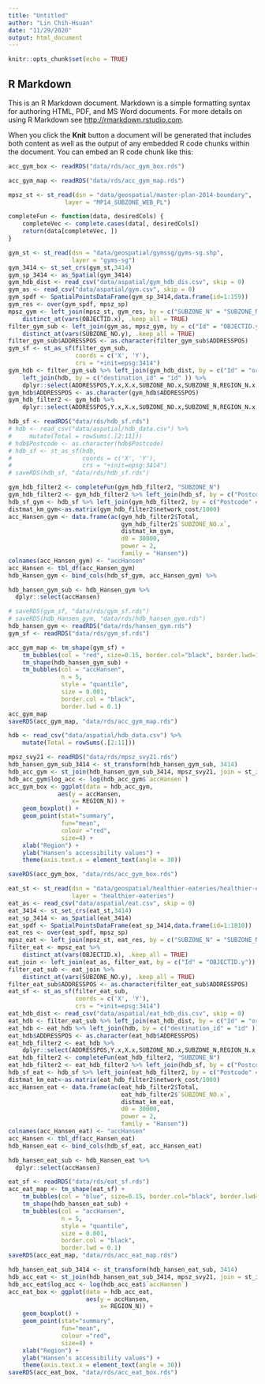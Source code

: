 ```yaml
---
title: "Untitled"
author: "Lin Chih-Hsuan"
date: "11/29/2020"
output: html_document
---
```


```r
knitr::opts_chunk$set(echo = TRUE)
```

## R Markdown

This is an R Markdown document. Markdown is a simple formatting syntax for authoring HTML, PDF, and MS Word documents. For more details on using R Markdown see <http://rmarkdown.rstudio.com>.

When you click the **Knit** button a document will be generated that includes both content as well as the output of any embedded R code chunks within the document. You can embed an R code chunk like this:

```r
acc_gym_box <- readRDS("data/rds/acc_gym_box.rds")
```

```r
acc_gym_map <- readRDS("data/rds/acc_gym_map.rds")
```

```r
mpsz_st <- st_read(dsn = "data/geospatial/master-plan-2014-boundary",
                layer = "MP14_SUBZONE_WEB_PL")
```
```r
completeFun <- function(data, desiredCols) {
    completeVec <- complete.cases(data[, desiredCols])
    return(data[completeVec, ])
}
```


```r
gym_st <- st_read(dsn = "data/geospatial/gymssg/gyms-sg.shp",
                  layer = "gyms-sg")
gym_3414 <- st_set_crs(gym_st,3414)
gym_sp_3414 <- as_Spatial(gym_3414)
gym_hdb_dist <- read_csv("data/aspatial/gym_hdb_dis.csv", skip = 0)
gym_as <- read_csv("data/aspatial/gym.csv", skip = 0)
gym_spdf <- SpatialPointsDataFrame(gym_sp_3414,data.frame(id=1:159))
gym_res <- over(gym_spdf, mpsz_sp)
mpsz_gym <- left_join(mpsz_st, gym_res, by = c("SUBZONE_N" = "SUBZONE_N")) %>%
    distinct_at(vars(OBJECTID.x), .keep_all = TRUE)
filter_gym_sub <- left_join(gym_as, mpsz_gym, by = c("Id" = "OBJECTID.y")) %>%
    distinct_at(vars(SUBZONE_NO.y), .keep_all = TRUE)
filter_gym_sub$ADDRESSPOS <- as.character(filter_gym_sub$ADDRESSPOS)
gym_sf <- st_as_sf(filter_gym_sub,
                   coords = c('X', 'Y'),
                   crs = "+init=epsg:3414")
gym_hdb <- filter_gym_sub %>% left_join(gym_hdb_dist, by = c("Id" = "origin_id")) %>%
    left_join(hdb, by = c("destination_id" = "id" )) %>%
    dplyr::select(ADDRESSPOS,Y.x,X.x,SUBZONE_NO.x,SUBZONE_N,REGION_N.x,X_ADDR.x,Y_ADDR.x,network_cost,Postcode,X.y,Y.y,Latitude,Longitude,Total)
gym_hdb$ADDRESSPOS <- as.character(gym_hdb$ADDRESSPOS)
gym_hdb_filter2 <- gym_hdb %>%
    dplyr::select(ADDRESSPOS,Y.x,X.x,SUBZONE_NO.x,SUBZONE_N,REGION_N.x,X_ADDR.x,Y_ADDR.x,network_cost,Postcode,X.y,Y.y,Latitude,Longitude,Total)
```

```r
hdb_sf <- readRDS("data/rds/hdb_sf.rds")
# hdb <- read_csv("data/aspatial/hdb_data.csv") %>%
#     mutate(Total = rowSums(.[2:11]))
# hdb$Postcode <- as.character(hdb$Postcode)
# hdb_sf <- st_as_sf(hdb,
#                    coords = c('X', 'Y'),
#                    crs = "+init=epsg:3414")
# saveRDS(hdb_sf, "data/rds/hdb_sf.rds")
```

```r
gym_hdb_filter2 <- completeFun(gym_hdb_filter2, "SUBZONE_N")
gym_hdb_filter2 <- gym_hdb_filter2 %>% left_join(hdb_sf, by = c("Postcode" = "Postcode" ))
hdb_sf_gym <- hdb_sf %>% left_join(gym_hdb_filter2, by = c("Postcode" = "Postcode" ))
distmat_km_gym<-as.matrix(gym_hdb_filter2$network_cost/1000)
acc_Hansen_gym <- data.frame(ac(gym_hdb_filter2$Total,
                                gym_hdb_filter2$`SUBZONE_NO.x`,
                                distmat_km_gym,
                                d0 = 30000,
                                power = 2,
                                family = "Hansen"))
colnames(acc_Hansen_gym) <- "accHansen"
acc_Hansen <- tbl_df(acc_Hansen_gym)
hdb_Hansen_gym <- bind_cols(hdb_sf_gym, acc_Hansen_gym) %>%
```

```r
hdb_hansen_gym_sub <- hdb_Hansen_gym %>%
  dplyr::select(accHansen)
```

```r
# saveRDS(gym_sf, "data/rds/gym_sf.rds")
# saveRDS(hdb_Hansen_gym, "data/rds/hdb_hansen_gym.rds")
hdb_hansen_gym <- readRDS("data/rds/hansen_gym.rds")
gym_sf <- readRDS("data/rds/gym_sf.rds")
```

```r
acc_gym_map <- tm_shape(gym_sf) +
    tm_bubbles(col = "red", size=0.15, border.col="black", border.lwd=1) +
    tm_shape(hdb_hansen_gym_sub) +
    tm_bubbles(col = "accHansen",
               n = 5,
               style = "quantile",
               size = 0.001,
               border.col = "black",
               border.lwd = 0.1)
acc_gym_map
saveRDS(acc_gym_map, "data/rds/acc_gym_map.rds")
```


```r
hdb <- read_csv("data/aspatial/hdb_data.csv") %>%
    mutate(Total = rowSums(.[2:11]))
```

```r
mpsz_svy21 <- readRDS("data/rds/mpsz_svy21.rds")
hdb_hansen_gym_sub_3414 <- st_transform(hdb_hansen_gym_sub, 3414)
hdb_acc_gym <- st_join(hdb_hansen_gym_sub_3414, mpsz_svy21, join = st_intersects)
hdb_acc_gym$log_acc <- log(hdb_acc_gym$`accHansen`)
acc_gym_box <- ggplot(data = hdb_acc_gym,
              aes(y = accHansen,
                  x= REGION_N)) +
    geom_boxplot() +
    geom_point(stat="summary",
               fun="mean",
               colour ="red",
               size=4) +
    xlab("Region") +
    ylab("Hansen’s accessibility values") +
    theme(axis.text.x = element_text(angle = 30))
```

```r
saveRDS(acc_gym_box, "data/rds/acc_gym_box.rds")
```

```r
eat_st <- st_read(dsn = "data/geospatial/healthier-eateries/healthier-eateries.shp",
                  layer = "healthier-eateries")
eat_as <- read_csv("data/aspatial/eat.csv", skip = 0)
eat_3414 <- st_set_crs(eat_st,3414)
eat_sp_3414 <- as_Spatial(eat_3414)
eat_spdf <- SpatialPointsDataFrame(eat_sp_3414,data.frame(id=1:1810))
eat_res <- over(eat_spdf, mpsz_sp)
mpsz_eat <- left_join(mpsz_st, eat_res, by = c("SUBZONE_N" = "SUBZONE_N"))
filter_eat <- mpsz_eat %>%
    distinct_at(vars(OBJECTID.x), .keep_all = TRUE)
eat_join <- left_join(eat_as, filter_eat, by = c("Id" = "OBJECTID.y"))
filter_eat_sub <- eat_join %>%
    distinct_at(vars(SUBZONE_NO.y), .keep_all = TRUE)
filter_eat_sub$ADDRESSPOS <- as.character(filter_eat_sub$ADDRESSPOS)
eat_sf <- st_as_sf(filter_eat_sub,
                   coords = c('X', 'Y'),
                   crs = "+init=epsg:3414")
eat_hdb_dist <- read_csv("data/aspatial/eat_hdb_dis.csv", skip = 0)
eat_hdb <- filter_eat_sub %>% left_join(eat_hdb_dist, by = c("Id" = "origin_id"))
eat_hdb <- eat_hdb %>% left_join(hdb, by = c("destination_id" = "id" ))
eat_hdb$ADDRESSPOS <- as.character(eat_hdb$ADDRESSPOS)
eat_hdb_filter2 <- eat_hdb %>%
    dplyr::select(ADDRESSPOS,Y.x,X.x,SUBZONE_NO.x,SUBZONE_N,REGION_N.x,X_ADDR.x,Y_ADDR.x,network_cost,Postcode,X.y,Y.y,Latitude,Longitude,Total)
eat_hdb_filter2 <- completeFun(eat_hdb_filter2, "SUBZONE_N")
eat_hdb_filter2 <- eat_hdb_filter2 %>% left_join(hdb_sf, by = c("Postcode" = "Postcode" ))
hdb_sf_eat <- hdb_sf %>% left_join(eat_hdb_filter2, by = c("Postcode" = "Postcode" ))
distmat_km_eat<-as.matrix(eat_hdb_filter2$network_cost/1000)
acc_Hansen_eat <- data.frame(ac(eat_hdb_filter2$Total,
                                eat_hdb_filter2$`SUBZONE_NO.x`,
                                distmat_km_eat,
                                d0 = 30000,
                                power = 2,
                                family = "Hansen"))
colnames(acc_Hansen_eat) <- "accHansen"
acc_Hansen <- tbl_df(acc_Hansen_eat)
hdb_Hansen_eat <- bind_cols(hdb_sf_eat, acc_Hansen_eat)
```

```r
hdb_hansen_eat_sub <- hdb_Hansen_eat %>%
  dplyr::select(accHansen)
```

```r
eat_sf <- readRDS("data/rds/eat_sf.rds")
acc_eat_map <- tm_shape(eat_sf) +
    tm_bubbles(col = "blue", size=0.15, border.col="black", border.lwd=1) +
    tm_shape(hdb_hansen_eat_sub) +
    tm_bubbles(col = "accHansen",
               n = 5,
               style = "quantile",
               size = 0.001,
               border.col = "black",
               border.lwd = 0.1)
saveRDS(acc_eat_map, "data/rds/acc_eat_map.rds")
```

```r
hdb_hansen_eat_sub_3414 <- st_transform(hdb_hansen_eat_sub, 3414)
hdb_acc_eat <- st_join(hdb_hansen_eat_sub_3414, mpsz_svy21, join = st_intersects)
hdb_acc_eat$log_acc <- log(hdb_acc_eat$`accHansen`)
acc_eat_box <- ggplot(data = hdb_acc_eat,
                      aes(y = accHansen,
                          x= REGION_N)) +
    geom_boxplot() +
    geom_point(stat="summary",
               fun="mean",
               colour ="red",
               size=4) +
    xlab("Region") +
    ylab("Hansen’s accessibility values") +
    theme(axis.text.x = element_text(angle = 30))
saveRDS(acc_eat_box, "data/rds/acc_eat_box.rds")
```





